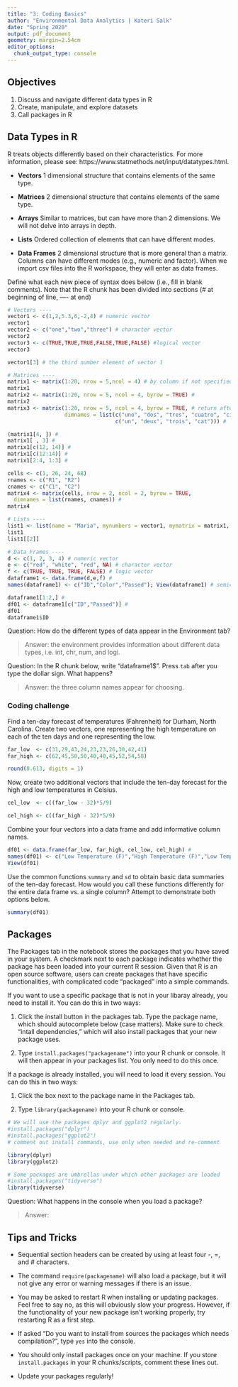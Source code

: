 ```yaml
---
title: "3: Coding Basics"
author: "Environmental Data Analytics | Kateri Salk"
date: "Spring 2020"
output: pdf_document
geometry: margin=2.54cm
editor_options: 
  chunk_output_type: console
---
```


## Objectives
1. Discuss and navigate different data types in R
2. Create, manipulate, and explore datasets
3. Call packages in R

## Data Types in R
R treats objects differently based on their characteristics. For more information, please see: https://www.statmethods.net/input/datatypes.html. 

* **Vectors** 1 dimensional structure that contains elements of the same type.

* **Matrices** 2 dimensional structure that contains elements of the same type.

* **Arrays** Similar to matrices, but can have more than 2 dimensions. We will not delve into arrays in depth.

* **Lists** Ordered collection of elements that can have different modes.

* **Data Frames** 2 dimensional structure that is more general than a matrix. Columns can have different modes (e.g., numeric and factor). When we import csv files into the R workspace, they will enter as data frames.

Define what each new piece of syntax does below (i.e., fill in blank comments). Note that the R chunk has been divided into sections (# at beginning of line, ---- at end)
```r
# Vectors ----
vector1 <- c(1,2,5.3,6,-2,4) # numeric vector
vector1
vector2 <- c("one","two","three") # character vector
vector2
vector3 <- c(TRUE,TRUE,TRUE,FALSE,TRUE,FALSE) #logical vector
vector3

vector1[3] # the third number element of vector 1

# Matrices ----
matrix1 <- matrix(1:20, nrow = 5,ncol = 4) # by column if not specified
matrix1
matrix2 <- matrix(1:20, nrow = 5, ncol = 4, byrow = TRUE) #
matrix2
matrix3 <- matrix(1:20, nrow = 5, ncol = 4, byrow = TRUE, # return after comma continues the line
                  dimnames = list(c("uno", "dos", "tres", "cuatro", "cinco"), 
                                  c("un", "deux", "trois", "cat"))) #

(matrix1[4, ]) #
matrix1[ , 3] #
matrix1[c(12, 14)] #
matrix1[c(12:14)] #
matrix1[2:4, 1:3] #

cells <- c(1, 26, 24, 68)
rnames <- c("R1", "R2")
cnames <- c("C1", "C2") 
matrix4 <- matrix(cells, nrow = 2, ncol = 2, byrow = TRUE,
  dimnames = list(rnames, cnames)) # 
matrix4

# Lists ---- 
list1 <- list(name = "Maria", mynumbers = vector1, mymatrix = matrix1, age = 5.3)
list1
list1[[2]]

# Data Frames ----
d <- c(1, 2, 3, 4) # numeric vector
e <- c("red", "white", "red", NA) # character vector
f <- c(TRUE, TRUE, TRUE, FALSE) # logic vector
dataframe1 <- data.frame(d,e,f) #
names(dataframe1) <- c("ID","Color","Passed"); View(dataframe1) # semicolon can combine two commands in one line

dataframe1[1:2,] # 
df01 <- dataframe1[c("ID","Passed")] # 
df01
dataframe1$ID

```
Question: How do the different types of data appear in the Environment tab?

> Answer: the environment provides information about different data types, i.e. int, chr, num, and logi.

Question: In the R chunk below, write "dataframe1$". Press `tab` after you type the dollar sign. What happens?

> Answer: the three column names appear for choosing.

### Coding challenge

Find a ten-day forecast of temperatures (Fahrenheit) for Durham, North Carolina. Create two vectors, one representing the high temperature on each of the ten days and one representing the low.

```r
far_low  <- c(31,29,43,24,23,23,26,30,42,41) 
far_high <- c(62,45,50,50,40,40,45,52,54,58)

round(8.613, digits = 1)
```

Now, create two additional vectors that include the ten-day forecast for the high and low temperatures in Celsius.

```r
cel_low  <- c((far_low - 32)*5/9)

cel_high <- c((far_high - 32)*5/9)

```

Combine your four vectors into a data frame and add informative column names.

```r

df01 <- data.frame(far_low, far_high, cel_low, cel_high) #
names(df01) <- c("Low Temperature (F)","High Temperature (F)","Low Temperature (C)", "High Temperature (C)")
View(df01)
```

Use the common functions `summary` and `sd` to obtain basic data summaries of the ten-day forecast. How would you call these functions differently for the entire data frame vs. a single column? Attempt to demonstrate both options below.

```r
summary(df01)
```


## Packages

The Packages tab in the notebook stores the packages that you have saved in your system. A checkmark next to each package indicates whether the package has been loaded into your current R session. Given that R is an open source software, users can create packages that have specific functionalities, with complicated code "packaged" into a simple commands.

If you want to use a specific package that is not in your libaray already, you need to install it. You can do this in two ways: 

1. Click the install button in the packages tab. Type the package name, which should autocomplete below (case matters). Make sure to check "intall dependencies," which will also install packages that your new package uses. 

2. Type `install.packages("packagename")` into your R chunk or console. It will then appear in your packages list. You only need to do this once. 

If a package is already installed, you will need to load it every session. You can do this in two ways: 

1. Click the box next to the package name in the Packages tab. 

2. Type `library(packagename)` into your R chunk or console.


```r
# We will use the packages dplyr and ggplot2 regularly. 
#install.packages("dplyr") 
#install.packages("ggplot2")
# comment out install commands, use only when needed and re-comment

library(dplyr)
library(ggplot2)

# Some packages are umbrellas under which other packages are loaded
#install.packages("tidyverse")
library(tidyverse)
```

Question: What happens in the console when you load a package?

> Answer: 


## Tips and Tricks

* Sequential section headers can be created by using at least four -, =, and # characters.

* The command `require(packagename)` will also load a package, but it will not give any error or warning messages if there is an issue.

* You may be asked to restart R when installing or updating packages. Feel free to say no, as this will obviously slow your progress. However, if the functionality of your new package isn't working properly, try restarting R as a first step. 

* If asked "Do you want to install from sources the packages which needs compilation?", type `yes` into the console. 

* You should only install packages once on your machine. If you store `install.packages` in your R chunks/scripts, comment these lines out. 

* Update your packages regularly! 